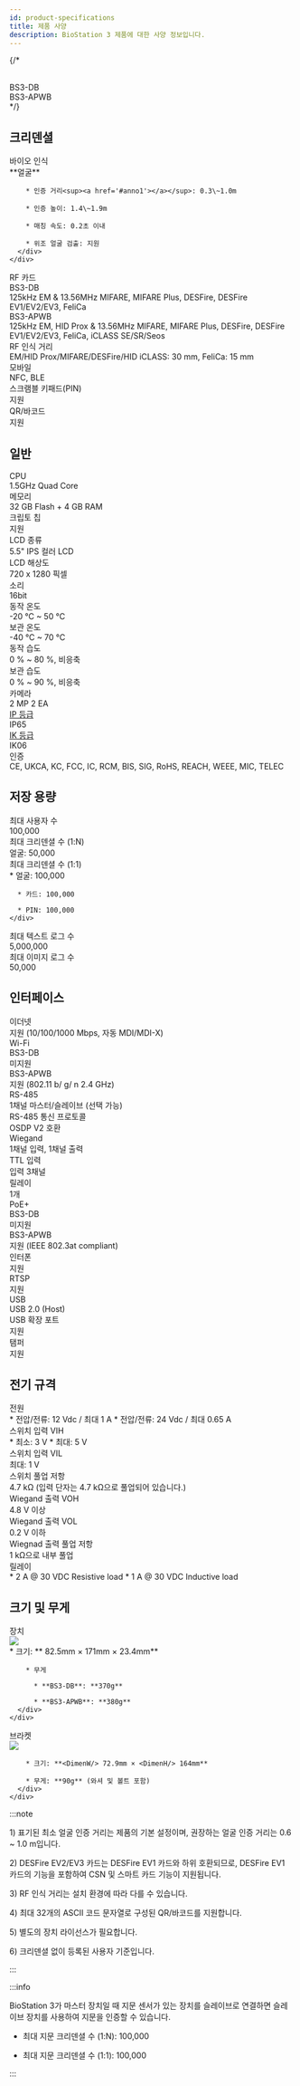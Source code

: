 ```yaml
---
id: product-specifications
title: 제품 사양
description: BioStation 3 제품에 대한 사양 정보입니다.
---
```



{/* <div className='techspec-section techspecs-header-row'>
  <div className='techspecs-rowheader'>&nbsp;</div>
  <div className='techspecs-columnheader'>BS3-DB</div>
  <div className='techspecs-columnheader'>BS3-APWB</div>
</div> */}

## 크리덴셜

<div className='techspec with-2-columns'>
  <div className='techspec-section'>
    <div className='techspecs-rowheader'>바이오 인식</div>
    <div className='techspecs-body'>
      <div className='column small-l1'>
        <Face width='80' height='80' />
      </div>
      <div className='column small-l2'>
        **얼굴**
        
        * 인증 거리<sup><a href='#anno1'></a></sup>: 0.3\~1.0m
        
        * 인증 높이: 1.4\~1.9m
        
        * 매칭 속도: 0.2초 이내
        
        * 위조 얼굴 검출: 지원
      </div>
    </div>
  </div>

  <div className='techspec-section'>
    <div className='techspecs-rowheader'>RF 카드</div>
    <div className='techspecs-body'>
      <div className='row'>
        <div className='column small-l1'>BS3-DB</div>
        <div className='column small-l2'>
          125kHz EM & 13.56MHz MIFARE, MIFARE Plus, DESFire, DESFire EV1/EV2/EV3<sup><a href='#anno2'></a></sup>, FeliCa
        </div>
      </div>
      <div className='row'>
        <div className='column small-l1'>BS3-APWB</div>
        <div className='column small-l2'>
          125kHz EM, HID Prox & 13.56MHz MIFARE, MIFARE Plus, DESFire, DESFire EV1/EV2/EV3<sup id='dupl'><a href='#anno2'></a></sup>, FeliCa, iCLASS SE/SR/Seos
        </div>
      </div>
    </div>
   </div>

  <div className='techspec-section'>
    <div className='techspecs-rowheader'>RF 인식 거리<sup><a href='#anno3'></a></sup></div>
    <div className='techspecs-body'>
      EM/HID Prox/MIFARE/DESFire/HID iCLASS: 30 mm, FeliCa: 15 mm
    </div>
  </div>

  <div className='techspec-section'>
    <div className='techspecs-rowheader'>모바일</div>
    <div className='techspecs-body'>
      NFC, BLE
    </div>
  </div>

  <div className='techspec-section'>
    <div className='techspecs-rowheader'>스크램블 키패드(PIN)</div>
    <div className='techspecs-body'>
      지원
    </div>
  </div>

  <div className='techspec-section'>
    <div className='techspecs-rowheader'>QR/바코드<sup><a href='#anno4'></a></sup></div>
    <div className='techspecs-body'>
      지원<sup><a href='#anno5'></a></sup>
    </div>
  </div>
</div>

## 일반

<div className='techspec with-2-columns'>

  <div className='techspec-section'>
    <div className='techspecs-rowheader'>CPU</div>
    <div className='techspecs-body'>1.5GHz Quad Core</div>
  </div>

  <div className='techspec-section'>
    <div className='techspecs-rowheader'>메모리</div>
    <div className='techspecs-body'>32 GB Flash + 4 GB RAM</div>
  </div>

  <div className='techspec-section'>
    <div className='techspecs-rowheader'>크립토 칩</div>
    <div className='techspecs-body'>지원</div>
  </div>

  <div className='techspec-section'>
    <div className='techspecs-rowheader'>LCD 종류</div>
    <div className='techspecs-body'>5.5" IPS 컬러 LCD</div>
  </div>

  <div className='techspec-section'>
    <div className='techspecs-rowheader'>LCD 해상도</div>
    <div className='techspecs-body'>720 x 1280 픽셀</div>
  </div>

  <div className='techspec-section'>
    <div className='techspecs-rowheader'>소리</div>
    <div className='techspecs-body'>16bit</div>
  </div>

  <div className='techspec-section'>
    <div className='techspecs-rowheader'>동작 온도</div>
    <div className='techspecs-body'>-20 °C ~ 50 °C</div>
  </div>

  <div className='techspec-section'>
    <div className='techspecs-rowheader'>보관 온도</div>
    <div className='techspecs-body'>-40 °C ~ 70 °C</div>
  </div>

  <div className='techspec-section'>
    <div className='techspecs-rowheader'>동작 습도</div>
    <div className='techspecs-body'>0 % ~ 80 %, 비응축</div>
  </div>

  <div className='techspec-section'>
    <div className='techspecs-rowheader'>보관 습도</div>
    <div className='techspecs-body'>0 % ~ 90 %, 비응축</div>
  </div>

  <div className='techspec-section'>
    <div className='techspecs-rowheader'>카메라</div>
    <div className='techspecs-body'>2 MP 2 EA</div>
  </div>

  <div className='techspec-section'>
    <div className='techspecs-rowheader'><a href="../../reference/glossary#ip_rating">IP 등급</a></div>
    <div className='techspecs-body'>IP65</div>
  </div>

  <div className='techspec-section'>
    <div className='techspecs-rowheader'><a href="../../reference/glossary#ik_rating">IK 등급</a></div>
    <div className='techspecs-body'>IK06</div>
  </div>

  <div className='techspec-section'>
    <div className='techspecs-rowheader'>인증</div>
    <div className='techspecs-body'>CE, UKCA, KC, FCC, IC, RCM, BIS, SIG, RoHS, REACH, WEEE, MIC, TELEC</div>
  </div>

</div>

## 저장 용량

<div className='techspec with-2-columns'>

  <div className='techspec-section'>
    <div className='techspecs-rowheader'>최대 사용자 수</div>
    <div className='techspecs-body'>100,000<sup><a href='#anno6'></a></sup></div>
  </div>

  <div className='techspec-section'>
    <div className='techspecs-rowheader'>최대 크리덴셜 수 (1:N)</div>
    <div className='techspecs-body'>얼굴: 50,000</div>
  </div>

  <div className='techspec-section'>
    <div className='techspecs-rowheader'>최대 크리덴셜 수 (1:1)</div>
    <div className='techspecs-body'>
      * 얼굴: 100,000

      * 카드: 100,000

      * PIN: 100,000
    </div>
  </div>

  <div className='techspec-section'>
    <div className='techspecs-rowheader'>최대 텍스트 로그 수</div>
    <div className='techspecs-body'>5,000,000</div>
  </div>

  <div className='techspec-section'>
    <div className='techspecs-rowheader'>최대 이미지 로그 수</div>
    <div className='techspecs-body'>50,000</div>
  </div>

</div>

## 인터페이스

<div className='techspec with-2-columns'>

  <div className='techspec-section'>
    <div className='techspecs-rowheader'>이더넷</div>
    <div className='techspecs-body'>지원 (10/100/1000 Mbps, 자동 MDI/MDI-X)</div>
  </div>

  <div className='techspec-section'>
    <div className='techspecs-rowheader'>Wi-Fi</div>
    <div className='techspecs-body'>
      <div className='row'>
        <div className='column small-l1'>BS3-DB</div>
        <div className='column small-l2'>미지원</div>
      </div>
      <div className='row'>
        <div className='column small-l1'>BS3-APWB</div>
        <div className='column small-l2'>지원 (802.11 b/ g/ n 2.4 GHz)</div>
      </div>
    </div>
  </div>

  <div className='techspec-section'>
    <div className='techspecs-rowheader'>RS-485</div>
    <div className='techspecs-body'>1채널 마스터/슬레이브 (선택 가능)</div>
  </div>

  <div className='techspec-section'>
    <div className='techspecs-rowheader'>RS-485 통신 프로토콜</div>
    <div className='techspecs-body'>OSDP V2 호환</div>
  </div>

  <div className='techspec-section'>
    <div className='techspecs-rowheader'>Wiegand</div>
    <div className='techspecs-body'>1채널 입력, 1채널 출력</div>
  </div>

  <div className='techspec-section'>
    <div className='techspecs-rowheader'>TTL 입력</div>
    <div className='techspecs-body'>입력 3채널</div>
  </div>

  <div className='techspec-section'>
    <div className='techspecs-rowheader'>릴레이</div>
    <div className='techspecs-body'>1개</div>
  </div>

  <div className='techspec-section'>
    <div className='techspecs-rowheader'>PoE+</div>
    <div className='techspecs-body'>
      <div className='row'>
        <div className='column small-l1'>BS3-DB</div>
        <div className='column small-l2'>미지원</div>
      </div>
      <div className='row'>
        <div className='column small-l1'>BS3-APWB</div>
        <div className='column small-l2'>지원 (IEEE 802.3at compliant)</div>
      </div>
    </div>
  </div>

  <div className='techspec-section'>
    <div className='techspecs-rowheader'>인터폰</div>
    <div className='techspecs-body'>지원</div>
  </div>

  <div className='techspec-section'>
    <div className='techspecs-rowheader'>RTSP</div>
    <div className='techspecs-body'>지원</div>
  </div>

  <div className='techspec-section'>
    <div className='techspecs-rowheader'>USB</div>
    <div className='techspecs-body'>USB 2.0 (Host)</div>
  </div>

  <div className='techspec-section'>
    <div className='techspecs-rowheader'>USB 확장 포트</div>
    <div className='techspecs-body'>지원</div>
  </div>

  <div className='techspec-section'>
    <div className='techspecs-rowheader'>탬퍼</div>
    <div className='techspecs-body'>지원</div>
  </div>
</div>

## 전기 규격

<div className='techspec with-2-columns'>

  <div className='techspec-section'>
    <div className='techspecs-rowheader'>전원</div>
    <div className='techspecs-body'>
      * 전압/전류: 12 Vdc / 최대 1 A
      * 전압/전류: 24 Vdc / 최대 0.65 A
    </div>
  </div>

  <div className='techspec-section'>
    <div className='techspecs-rowheader'>스위치 입력 VIH</div>
    <div className='techspecs-body'>
      * 최소: 3 V
      * 최대: 5 V
    </div>
  </div>

  <div className='techspec-section'>
    <div className='techspecs-rowheader'>스위치 입력 VIL</div>
    <div className='techspecs-body'>최대: 1 V</div>
  </div>

  <div className='techspec-section'>
    <div className='techspecs-rowheader'>스위치 풀업 저항</div>
    <div className='techspecs-body'>4.7 kΩ (입력 단자는 4.7 kΩ으로 풀업되어 있습니다.)</div>
  </div>

  <div className='techspec-section'>
    <div className='techspecs-rowheader'>Wiegand 출력 VOH</div>
    <div className='techspecs-body'>4.8 V 이상</div>
  </div>

  <div className='techspec-section'>
    <div className='techspecs-rowheader'>Wiegand 출력 VOL</div>
    <div className='techspecs-body'>0.2 V 이하</div>
  </div>

  <div className='techspec-section'>
    <div className='techspecs-rowheader'>Wiegnad 출력 풀업 저항</div>
    <div className='techspecs-body'>1 kΩ으로 내부 풀업</div>
  </div>

  <div className='techspec-section'>
    <div className='techspecs-rowheader'>릴레이</div>
    <div className='techspecs-body'>
      * 2 A @ 30 VDC Resistive load
      * 1 A @ 30 VDC Inductive load
    </div>
  </div>
</div>

## 크기 및 무게


<div className='techspec with-2-columns'>

  <div className='techspec-section noborder'>
    <div className='techspecs-rowheader'>장치</div>
    <div className='techspecs-body'>
      <div className='column small-c5 modelimg'>
        <img src={useBaseUrl('/img/device/bs3-device-dimension.svg')} />
      </div>
      <div className='column small-c5 desc'>
        * 크기: **<DimenW/> 82.5mm × <DimenH/> 171mm × <DimenD/> 23.4mm**

        * 무게

          * **BS3-DB**: **370g**
          
          * **BS3-APWB**: **380g**
      </div>
    </div>
  </div>

  <div className='techspec-section noborder'>
    <div className='techspecs-rowheader'>브라켓</div>
    <div className='techspecs-body'>
      <div className='column small-c5 modelimg'>
        <img src={useBaseUrl('/img/device/bs3-bracket-front-dimension.svg')} style={{width: 223, height: 431}} />
      </div>
      <div className='column small-c5 desc'>

        * 크기: **<DimenW/> 72.9mm × <DimenH/> 164mm**
        
        * 무게: **90g** (와셔 및 볼트 포함)
      </div>
    </div>
  </div>
</div>

:::note

<span className='annotation' id='anno1'>1)</span> 표기된 최소 얼굴 인증 거리는 제품의 기본 설정이며, 권장하는 얼굴 인증 거리는 0.6 ~ 1.0 m입니다.

<span className='annotation' id='anno2'>2)</span> DESFire EV2/EV3 카드는 DESFire EV1 카드와 하위 호환되므로, DESFire EV1 카드의 기능을 포함하여 CSN 및 스마트 카드 기능이 지원됩니다.

<span className='annotation' id='anno3'>3)</span> RF 인식 거리는 설치 환경에 따라 다를 수 있습니다.

<span className='annotation' id='anno4'>4)</span> 최대 32개의 ASCII 코드 문자열로 구성된 QR/바코드를 지원합니다.

<span className='annotation' id='anno5'>5)</span> 별도의 장치 라이선스가 필요합니다.

<span className='annotation' id='anno6'>6)</span> 크리덴셜 없이 등록된 사용자 기준입니다.

:::

:::info

BioStation 3가 마스터 장치일 때 지문 센서가 있는 장치를 슬레이브로 연결하면 슬레이브 장치를 사용하여 지문을 인증할 수
있습니다.

* 최대 지문 크리덴셜 수 (1:N): 100,000

* 최대 지문 크리덴셜 수 (1:1): 100,000

:::